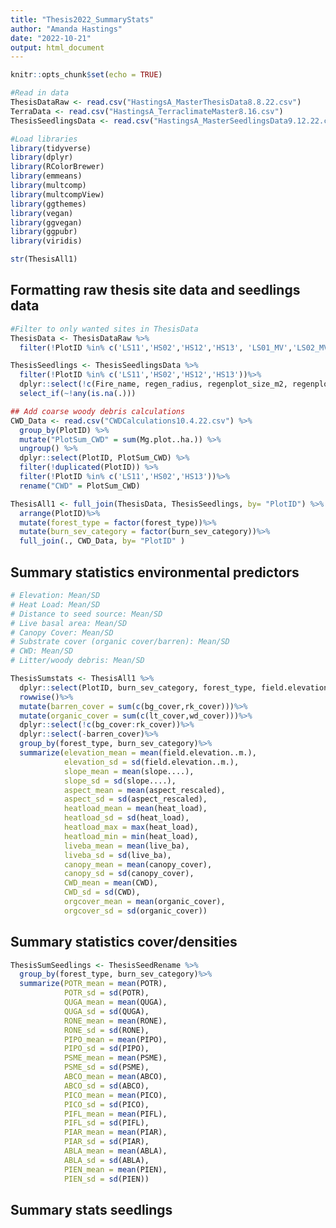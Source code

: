 ```yaml
---
title: "Thesis2022_SummaryStats"
author: "Amanda Hastings"
date: "2022-10-21"
output: html_document
---
```


```r
knitr::opts_chunk$set(echo = TRUE)
```

```r
#Read in data 
ThesisDataRaw <- read.csv("HastingsA_MasterThesisData8.8.22.csv")
TerraData <- read.csv("HastingsA_TerraclimateMaster8.16.csv")
ThesisSeedlingsData <- read.csv("HastingsA_MasterSeedlingsData9.12.22.csv")

#Load libraries
library(tidyverse)
library(dplyr)
library(RColorBrewer)
library(emmeans)
library(multcomp)
library(multcompView)
library(ggthemes)
library(vegan)
library(ggvegan)
library(ggpubr)
library(viridis)
```

```r
str(ThesisAll1)
```


## Formatting raw thesis site data and seedlings data 

```r
#Filter to only wanted sites in ThesisData 
ThesisData <- ThesisDataRaw %>% 
  filter(!PlotID %in% c('LS11','HS02','HS12','HS13', 'LS01_MV','LS02_MV','HS01_MV'))

ThesisSeedlings <- ThesisSeedlingsData %>% 
  filter(!PlotID %in% c('LS11','HS02','HS12','HS13'))%>% 
  dplyr::select(!c(Fire_name, regen_radius, regenplot_size_m2, regenplot_size_ha))%>% 
  select_if(~!any(is.na(.)))

## Add coarse woody debris calculations 
CWD_Data <- read.csv("CWDCalculations10.4.22.csv") %>%
  group_by(PlotID) %>%
  mutate("PlotSum_CWD" = sum(Mg.plot..ha.)) %>%
  ungroup() %>%
  dplyr::select(PlotID, PlotSum_CWD) %>%
  filter(!duplicated(PlotID)) %>%
  filter(!PlotID %in% c('LS11','HS02','HS13'))%>% 
  rename("CWD" = PlotSum_CWD)

ThesisAll1 <- full_join(ThesisData, ThesisSeedlings, by= "PlotID") %>% 
  arrange(PlotID)%>% 
  mutate(forest_type = factor(forest_type))%>% 
  mutate(burn_sev_category = factor(burn_sev_category))%>% 
  full_join(., CWD_Data, by= "PlotID" )
```


## Summary statistics environmental predictors 

```r
# Elevation: Mean/SD
# Heat Load: Mean/SD
# Distance to seed source: Mean/SD 
# Live basal area: Mean/SD 
# Canopy Cover: Mean/SD
# Substrate cover (organic cover/barren): Mean/SD
# CWD: Mean/SD 
# Litter/woody debris: Mean/SD

ThesisSumstats <- ThesisAll1 %>% 
  dplyr::select(PlotID, burn_sev_category, forest_type, field.elevation..m., slope...., aspect_rescaled, heat_load, live_ba, canopy_cover, bg_cover, lt_cover, wd_cover, rk_cover, CWD)%>%
  rowwise()%>%
  mutate(barren_cover = sum(c(bg_cover,rk_cover)))%>%
  mutate(organic_cover = sum(c(lt_cover,wd_cover)))%>%
  dplyr::select(!c(bg_cover:rk_cover))%>%
  dplyr::select(-barren_cover)%>%
  group_by(forest_type, burn_sev_category)%>%
  summarize(elevation_mean = mean(field.elevation..m.),
            elevation_sd = sd(field.elevation..m.),
            slope_mean = mean(slope....), 
            slope_sd = sd(slope....), 
            aspect_mean = mean(aspect_rescaled), 
            aspect_sd = sd(aspect_rescaled),
            heatload_mean = mean(heat_load),
            heatload_sd = sd(heat_load),
            heatload_max = max(heat_load),
            heatload_min = min(heat_load),
            liveba_mean = mean(live_ba),
            liveba_sd = sd(live_ba),
            canopy_mean = mean(canopy_cover),
            canopy_sd = sd(canopy_cover),
            CWD_mean = mean(CWD),
            CWD_sd = sd(CWD),
            orgcover_mean = mean(organic_cover),
            orgcover_sd = sd(organic_cover))

```


## Summary statistics cover/densities 

```r
ThesisSumSeedlings <- ThesisSeedRename %>% 
  group_by(forest_type, burn_sev_category)%>%
  summarize(POTR_mean = mean(POTR), 
            POTR_sd = sd(POTR), 
            QUGA_mean = mean(QUGA), 
            QUGA_sd = sd(QUGA), 
            RONE_mean = mean(RONE), 
            RONE_sd = sd(RONE), 
            PIPO_mean = mean(PIPO), 
            PIPO_sd = sd(PIPO), 
            PSME_mean = mean(PSME), 
            PSME_sd = sd(PSME), 
            ABCO_mean = mean(ABCO), 
            ABCO_sd = sd(ABCO), 
            PICO_mean = mean(PICO), 
            PICO_sd = sd(PICO), 
            PIFL_mean = mean(PIFL), 
            PIFL_sd = sd(PIFL), 
            PIAR_mean = mean(PIAR), 
            PIAR_sd = sd(PIAR), 
            ABLA_mean = mean(ABLA), 
            ABLA_sd = sd(ABLA), 
            PIEN_mean = mean(PIEN), 
            PIEN_sd = sd(PIEN)) 
```

## Summary stats seedlings 

```r

```


